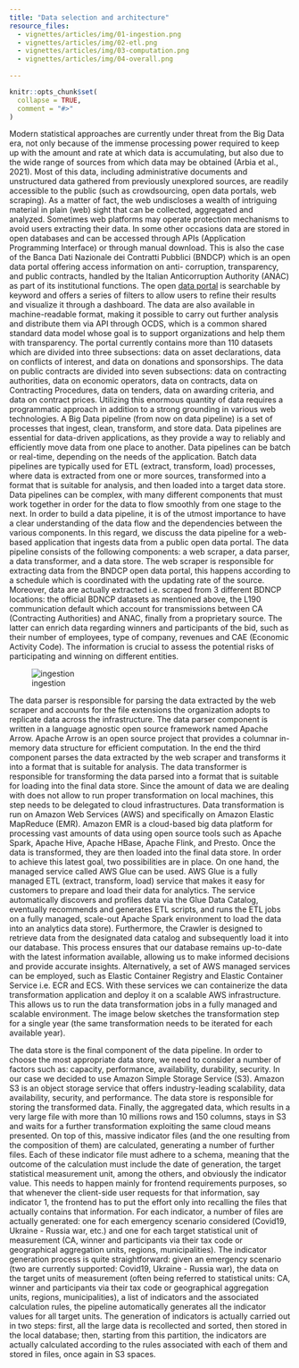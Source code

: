 ```yaml
---
title: "Data selection and architecture"
resource_files:
  - vignettes/articles/img/01-ingestion.png
  - vignettes/articles/img/02-etl.png
  - vignettes/articles/img/03-computation.png
  - vignettes/articles/img/04-overall.png
  
---
```


```r
knitr::opts_chunk$set(
  collapse = TRUE,
  comment = "#>"
)
```


Modern statistical approaches are currently under threat from the Big Data era, not only because of the immense processing power required to keep up with the amount and rate at which data is accumulating, but also due to the wide range of sources from which data may be obtained (Arbia et al., 2021). Most of this data, including administrative documents and unstructured data gathered from previously unexplored sources, are readily accessible to the public (such as crowdsourcing, open data portals, web scraping).
As a matter of fact, the web undiscloses a wealth of intriguing material in plain (web) sight that can be collected, aggregated and analyzed. Sometimes web platforms may operate protection mechanisms to avoid users extracting their data. In some other occasions data are stored in open databases and can be accessed through APIs (Application Programming Interface) or through manual download. This is also the case of the Banca Dati Nazionale dei Contratti Pubblici (BNDCP) which is an open data portal offering access information on anti- corruption, transparency, and public contracts, handled by the Italian Anticorruption Authority (ANAC) as part of its institutional functions. The open [data portal](www.anac.gov.it/bndp) is searchable by keyword and offers a series of filters to allow users to refine their results and visualize it through a dashboard. The data are also available in machine-readable format, making it possible to carry out further analysis and distribute them via API through OCDS, which is a common shared standard data model whose goal is to support organizations and help them with transparency. The portal currently contains more than 110 datasets which are divided into three subsections: data on asset declarations, data on conflicts of interest, and data on donations and sponsorships. The data on public contracts are divided into seven subsections: data on contracting authorities, data on economic operators, data on contracts, data on Contracting Procedures, data on tenders, data on awarding criteria, and data on contract prices.
Utilizing this enormous quantity of data requires a programmatic approach in addition to a strong grounding in various web technologies.
A Big Data pipeline (from now on data pipeline) is a set of processes that ingest, clean, transform, and store data. Data pipelines are essential for data-driven applications, as they provide a way to reliably and efficiently move data from one place to another. Data pipelines can be batch or real-time, depending on the needs of the application. Batch data pipelines are typically used for ETL (extract, transform, load) processes, where data is extracted from one or more sources, transformed into a format that is suitable for analysis, and then loaded into a target data store. Data pipelines can be complex, with many different components that must work together in order for the data to flow smoothly from one stage to the next. In order to build a data pipeline, it is of the utmost importance to have a clear understanding of the data flow and the dependencies between the various components. In this regard, we discuss the data pipeline for a web-based application that ingests data from a public open data portal. The data pipeline consists of the following components: a web scraper, a data parser, a data transformer, and a data store. The web scraper is responsible for extracting data from the BNDCP open data portal, this happens according to a schedule which is coordinated with the updating rate of the source. Moreover, data are actually extracted i.e. scraped from 3 different BDNCP locations: the official BDNCP datasets as mentioned above, the L190 communication default which account for transmissions between CA (Contracting Authorities) and ANAC, finally from a proprietary source. The latter can enrich data regarding winners and participants of the bid, such as their number of employees, type of company, revenues and CAE (Economic Activity Code). The information is crucial to assess the potential risks of participating and winning on different entities.

![ingestion](assets/01-ingestion.png)


The data parser is responsible for parsing the data extracted by the web scraper and accounts for the file extensions the organization adopts to replicate data across the infrastructure. The data parser component is written in a language agnostic open source framework named Apache Arrow. Apache Arrow is an open source project that provides a columnar in-memory data structure for efficient computation. In the end the third component parses the data extracted by the web scraper and transforms it into a format that is suitable for analysis. The data transformer is responsible for transforming the data parsed into a format that is suitable for loading into the final data store. Since the amount of data we are dealing with does not allow to run proper transformation on local machines, this step needs to be delegated to cloud infrastructures. Data transformation is run on Amazon Web Services (AWS) and specifically on Amazon Elastic MapReduce (EMR). Amazon EMR is a cloud-based big data platform for processing vast amounts of data using open source tools such as Apache Spark, Apache Hive, Apache HBase, Apache Flink, and Presto. Once the data is transformed, they are then loaded into the final data store. In order to achieve this latest goal, two possibilities are in place. On one hand, the managed service called AWS Glue can be used. AWS Glue is a fully managed ETL (extract, transform, load) service that makes it easy for customers to prepare and load their data for analytics. The service automatically discovers and profiles data via the Glue Data Catalog, eventually recommends and generates ETL scripts, and runs the ETL jobs on a fully managed, scale-out Apache Spark environment to load the data into an analytics data store). Furthermore, the Crawler is designed to retrieve data from the designated data catalog and subsequently load it into our database. This process ensures that our database remains up-to-date with the latest information available, allowing us to make informed decisions and provide accurate insights. Alternatively, a set of AWS managed services can be employed, such as Elastic Container Registry and Elastic Container Service i.e. ECR and ECS. With these services we can containerize the data transformation application and deploy it on a scalable AWS infrastructure. This allows us to run the data transformation jobs in a fully managed and scalable environment. The image below sketches the transformation step for a single year (the same transformation needs to be iterated for each available year).

The data store is the final component of the data pipeline. In order to choose the most appropriate data store, we need to consider a number of factors such as: capacity, performance, availability, durability, security. In our case we decided to use Amazon Simple Storage Service (S3). Amazon S3 is an object storage service that offers industry-leading scalability, data availability, security, and performance. The data store is responsible for storing the transformed data. Finally, the aggregated data, which results in a very large file with more than 10 millions rows and 150 columns, stays in S3 and waits for a further transformation exploiting the same cloud means presented. On top of this, massive indicator files (and the one resulting from the composition of them) are calculated, generating a number of further files. Each of these indicator file must adhere to a schema, meaning that the outcome of the calculation must include the date of generation, the target statistical measurement unit, among the others, and obviously the indicator value. This needs to happen mainly for frontend requirements purposes, so that whenever the client-side user requests for that information, say indicator 1, the frontend has to put the effort only into recalling the files that actually contains that information.
For each indicator, a number of files are actually generated: one for each emergency scenario considered (Covid19, Ukraine - Russia war, etc.) and one for each target statistical unit of measurement (CA, winner and participants via their tax code or geographical aggregation units, regions, municipalities). The indicator generation process is quite straightforward: given an emergency scenario (two are currently supported: Covid19, Ukraine - Russia war), the data on the target units of measurement (often being referred to statistical units: CA, winner and participants via their tax code or geographical aggregation units, regions, municipalities), a list of indicators and the associated calculation rules, the pipeline automatically generates all the indicator values for all target units. The generation of indicators is actually carried out in two steps: first, all the large data is recollected and sorted, then stored in the local database; then, starting from this partition, the indicators are actually calculated according to the rules associated with each of them and stored in files, once again in S3 spaces.
